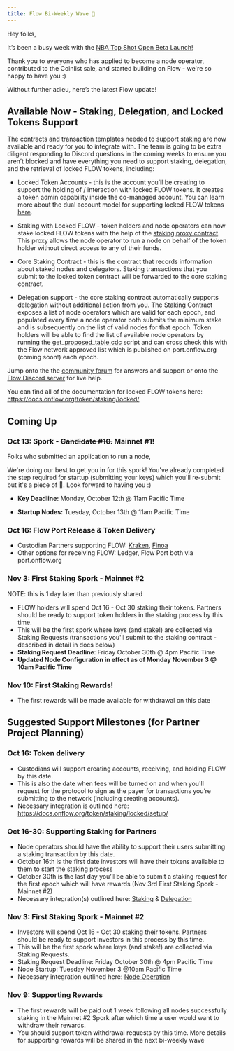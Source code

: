 ```yaml
---
title: Flow Bi-Weekly Wave 🌊
---
```


Hey folks, 

It’s been a busy week with the [NBA Top Shot Open Beta Launch!](https://www.nbatopshot.com/)

Thank you to everyone who has applied to become a node operator, contributed to the Coinlist sale, and started building on Flow - we're so happy to have you :)

Without further adieu, here’s the latest Flow update!

## Available Now - Staking, Delegation, and Locked Tokens Support

The contracts and transaction templates needed to support staking are now available and ready for you to integrate with. The team is going to be extra diligent responding to Discord questions in the coming weeks to ensure you aren’t blocked and have everything you need to support staking, delegation, and the retrieval of locked FLOW tokens, including: 

* Locked Token Accounts - this is the account you’ll be creating to support the holding of / interaction with locked FLOW tokens. It creates a token admin capability inside the co-managed account. You can learn more about the dual account model for supporting locked FLOW tokens [here](https://docs.onflow.org/token/staking/locked/setup/). 
 
* Staking with Locked FLOW - token holders and node operators can now stake locked FLOW tokens with the help of the [staking proxy contract](https://docs.onflow.org/token/staking/locked/stakers/). This proxy allows the node operator to run a node on behalf of the token holder without direct access to any of their funds. 

* Core Staking Contract - this is the contract that records information about staked nodes and delegators. Staking transactions that you submit to the locked token contract will be forwarded to the core staking contract.

* Delegation support - the core staking contract automatically supports delegation without additional action from you. The Staking Contract exposes a list of node operators which are valid for each epoch, and populated every time a node operator both submits the minimum stake and is subsequently on the list of valid nodes for that epoch. Token holders will be able to find the list of available node operators by running the [get_proposed_table.cdc](https://github.com/onflow/flow-core-contracts/blob/master/transactions/idTableStaking/get_proposed_table.cdc) script and can cross check this with the Flow network approved list which is published on port.onflow.org (coming soon!) each epoch.

Jump onto the the [community forum](https://forum.onflow.org/) for answers and support or onto the [Flow Discord server](https://discord.gg/CNDsZxC) for live help. 

You can find all of the documentation for locked FLOW tokens here: https://docs.onflow.org/token/staking/locked/ 

## Coming Up

### Oct 13: Spork - ~~Candidate #10.~~ Mainnet #1!

Folks who submitted an application to run a node, 

We're doing our best to get you in for this spork! 
You've already completed the step required for startup (submitting your keys) which you'll re-submit but it's a piece of 🍰. Look forward to having you :) 

- **Key Deadline:** Monday, October 12th @ 11am Pacific Time

- **Startup Nodes:** Tuesday, October 13th @ 11am Pacific Time

### Oct 16: Flow Port Release & Token Delivery

- Custodian Partners supporting FLOW: [Kraken](https://www.kraken.com/), [Finoa](https://finoa.io/)
- Other options for receiving FLOW: Ledger, Flow Port both via port.onflow.org

### Nov 3: First Staking Spork - Mainnet #2 

NOTE: this is 1 day later than previously shared 

- FLOW holders will spend Oct 16 - Oct 30 staking their tokens. Partners should be ready to support token holders in the staking process by this time.
- This will be the first spork where keys (and stake!) are collected via Staking Requests (transactions you'll submit to the staking contract - described in detail in docs below)
- **Staking Request Deadline**: Friday October 30th @ 4pm Pacific Time
- **Updated Node Configuration in effect as of Monday November 3 @ 10am Pacific Time**

### Nov 10: First Staking Rewards!

- The first rewards will be made available for withdrawal on this date 

## Suggested Support Milestones (for Partner Project Planning)

### Oct 16: Token delivery

- Custodians will support creating accounts, receiving, and holding FLOW by this date.
- This is also the date when fees will be turned on and when you'll request for the protocol to sign as the payer for transactions you’re submitting to the network (including creating accounts). 
- Necessary integration is outlined here: https://docs.onflow.org/token/staking/locked/setup/

### Oct 16-30: Supporting Staking for Partners

- Node operators should have the ability to support their users submitting a staking transaction by this date.
- October 16th is the first date investors will have their tokens available to them to start the staking process
- October 30th is the last day you’ll be able to submit a staking request for the first epoch which will have rewards (Nov 3rd First Staking Spork - Mainnet #2)
- Necessary integration(s) outlined here: [Staking](https://docs.onflow.org/token/staking/locked/stakers/) & [Delegation](https://docs.onflow.org/token/staking/locked/delegators/)

### Nov 3: First Staking Spork - Mainnet #2 

- Investors will spend Oct 16 - Oct 30 staking their tokens. Partners should be ready to support investors in this process by this time.
- This will be the first spork where keys (and stake!) are collected via Staking Requests.
- Staking Request Deadline: Friday October 30th @ 4pm Pacific Time
- Node Startup: Tuesday November 3 @10am Pacific Time
- Necessary integration outlined here: [Node Operation](https://docs.onflow.org/token/staking/locked/node-operators/)

### Nov 9: Supporting Rewards

- The first rewards will be paid out 1 week following all nodes successfully staking in the Mainnet #2 Spork after which time a user would want to withdraw their rewards.
- You should support token withdrawal requests by this time. More details for supporting rewards will be shared in the next bi-weekly wave 


